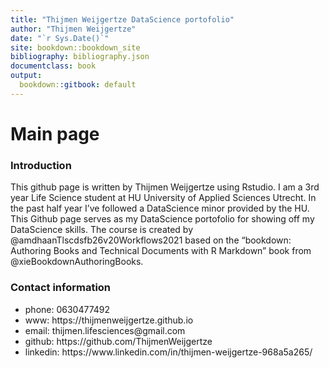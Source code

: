 ```yaml
---
title: "Thijmen Weijgertze DataScience portofolio"
author: "Thijmen Weijgertze"
date: "`r Sys.Date()`"
site: bookdown::bookdown_site
bibliography: bibliography.json
documentclass: book
output:
  bookdown::gitbook: default
---
```


# Main page

### Introduction

This github page is written by Thijmen Weijgertze using Rstudio. I am a 3rd year Life Science student at HU University of Applied Sciences Utrecht. In the past half year I've followed a DataScience minor provided by the HU. This Github page serves as my DataScience portofolio for showing off my DataScience skills. The course is created by @amdhaanTlscdsfb26v20Workflows2021 based on the "bookdown: Authoring Books and Technical Documents with R Markdown" book from @xieBookdownAuthoringBooks.

### Contact information

- phone: 0630477492
- www: https://thijmenweijgertze.github.io
- email: thijmen.lifesciences@gmail.com
- github: https://github.com/ThijmenWeijgertze
- linkedin: https://www.linkedin.com/in/thijmen-weijgertze-968a5a265/
